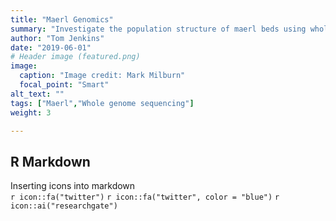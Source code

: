 ```yaml
---
title: "Maerl Genomics"
summary: "Investigate the population structure of maerl beds using whole genome genotyping."
author: "Tom Jenkins"
date: "2019-06-01"
# Header image (featured.png)
image:
  caption: "Image credit: Mark Milburn"
  focal_point: "Smart"
alt_text: ""
tags: ["Maerl","Whole genome sequencing"]
weight: 3

---
```



## R Markdown

Inserting icons into markdown  
`r icon::fa("twitter")`
`r icon::fa("twitter", color = "blue")`
`r icon::ai("researchgate")`

